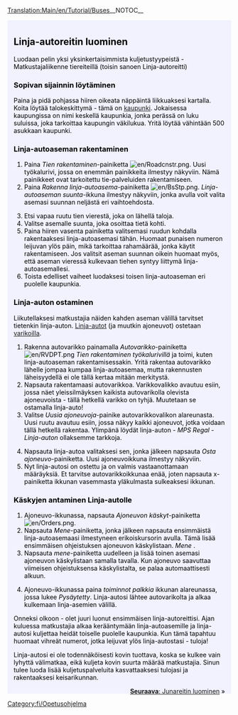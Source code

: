 [[Translation:Main/en/Tutorial/Buses]]__NOTOC__
{{en/Tabs|5|2
|Opetusohjelma/Fi|1. Aloittaminen<!--
-->|Opetusohjelma/Bussit/Fi|2. Linja-autot<!--
-->|Opetusohjelma/Junat/Fi|3. Junat<!--
-->|Opetusohjelma/Lentokoneet/Fi|4. Lentokoneet<!--
-->|Opetusohjelma/Yhteenveto/Fi|5. Yhteenveto}}
<div style="padding:.5em 1em 1em 1em; border-top:none; background-color:#f1f2fe; color:#000;">
{{fi/Tutorial}}
==Linja-autoreitin luominen==
Luodaan pelin yksi yksinkertaisimmista kuljetustyypeistä - Matkustajaliikenne tiereiteillä (toisin sanoen Linja-autoreitti)

===Sopivan sijainnin löytäminen===
Paina ja pidä pohjassa hiiren oikeata näppäintä liikkuaksesi kartalla. Koita löytää talokeskittymä - tämä on [[Main/fi/Kaupungit|kaupunki]]. Jokaisessa kaupungissa on nimi keskellä kaupunkia, jonka perässä on luku suluissa, joka tarkoittaa kaupungin väkilukua. Yritä löytää vähintään 500 asukkaan kaupunki.
{{en/Phototable|[[File:fi/Opetusohjelma Bussit 1.png|400px|Kaupunki]]|Kaupunki|none}}

===Linja-autoaseman rakentaminen===
#Paina ''Tien rakentaminen''-painiketta [[File:en/Roadcnstr.png]]. Uusi työkalurivi, jossa on enemmän painikkeita ilmestyy näkyviin. Nämä painikkeet ovat tarkoitettu tie-palveluiden rakentamiseen.
#Paina ''Rakenna linja-autoasema''-painiketta [[File:en/BsStp.png]]. ''Linja-autoaseman suunta''-ikkuna ilmestyy näkyviin, jonka avulla voit valita asemasi suunnan neljästä eri vaihtoehdosta.
{{en/Phototable|[[File:fi/Opetusohjelma Bussit 2.png]]|Linja-autoaseman suunnan ja sijainnin valitseminen|none|6=:}}
<ol start="3">
<li>Etsi vapaa ruutu tien vierestä, joka on lähellä taloja.
<li>Valitse asemalle suunta, joka osoittaa tietä kohti. 
<li>Paina hiiren vasenta painiketta valitsemasi ruudun kohdalla rakentaaksesi linja-autoasemasi tähän. Huomaat punaisen numeron leijuvan ylös päin, mikä tarkoittaa rahamäärää, jonka käytit rakentamiseen. Jos valitsit aseman suunnan oikein huomaat myös, että aseman vieressä kulkevaan tiehen syntyy liittymä linja-autoasemallesi.
<li>Toista edelliset vaiheet luodaksesi toisen linja-autoaseman eri puolelle kaupunkia.
</ol>
{{en/Phototable|[[File:fi/Opetusohjelma Bussit 4.png|400px]]|Kahden linja-autoaseman rakentaminen|none|6=:}}

===Linja-auton ostaminen===
Liikutellaksesi matkustajia näiden kahden aseman välillä tarvitset tietenkin linja-auton. [[Main/fi/Bussit|Linja-autot]] (ja muutkin ajoneuvot) ostetaan [[Main/fi/Varikot|varikoilla]].
#Rakenna autovarikko painamalla ''Autovarikko''-painiketta [[File:en/RVDPT.png]] ''Tien rakentaminen työkalurivillä'' ja toimi, kuten linja-autoaseman rakentamisessakin. Yritä rakentaa autovarikko lähelle jompaa kumpaa linja-autoasemaa, mutta rakennusten läheisyydellä ei ole tällä kertaa mitään merkitystä.
#Napsauta rakentamaasi autovarikkoa. Varikkovalikko avautuu esiin, jossa näet yleissilmäyksen kaikista autovarikolla olevista ajoneuvoista - tällä hetkellä varikko on tyhjä. Muutetaan se ostamalla linja-auto!
#Valitse ''Uusia ajoneuvoja''-painike autovarikkovalikon alareunasta. Uusi ruutu avautuu esiin, jossa näkyy kaikki ajoneuvot, jotka voidaan tällä hetkellä rakentaa. Ylimpänä löydät linja-auton - ''MPS Regal - Linja-auton'' ollaksemme tarkkoja.
{{en/Phototable|[[File:fi/Opetusohjelma Bussit 5.png]]|Autovarikon sisällä...|none|6=:}}
<ol start="4">
<li>Napsauta linja-autoa valitaksesi sen, jonka jälkeen napsauta ''Osta ajoneuvo''-painiketta. Uusi ajoneuvoikkuna ilmestyy näkyviin.
<li>Nyt linja-autosi on ostettu ja on valmis vastaanottamaan määräyksiä. Et tarvitse autovarikkoikkunaa enää, joten napsauta x-painiketta ikkunan vasemmasta yläkulmasta sulkeaksesi ikkunan.
</ol>

===Käskyjen antaminen Linja-autolle===
#Ajoneuvo-ikkunassa, napsauta ''Ajoneuvon käskyt''-painiketta [[File:en/Orders.png]]. 
#Napsauta ''Mene''-painiketta, jonka jälkeen napsauta ensimmäistä linja-autoasemaasi ilmestyneen erikoiskursorin avulla. Tämä lisää ensimmäisen ohjeistuksen ajoneuvon käskylistaan. ''Mene <aseman nimi>''. 
#Napsauta ''mene''-painiketta uudelleen ja lisää toinen asemasi ajoneuvon käskylistaan samalla tavalla. Kun ajoneuvo saavuttaa viimeisen ohjeistuksensa käskylistalta, se palaa automaattisesti alkuun.
{{en/Phototable|[[File:fi/Opetusohjelma Bussit 6.png]]|Määräysten antaminen.|none|6=:}}
<ol start="4">
<li>Ajoneuvo-ikkunassa paina ''toiminnot palkkia'' ikkunan alareunassa, jossa lukee ''Pysäytetty''. Linja-autosi lähtee autovarikolta ja alkaa kulkemaan linja-asemien välillä.
</ol>
{{en/Phototable|[[File:fi/Opetusohjelma Bussit 7.png]]|Ensimmäinen linja-autosi on juuri saapumassa linja-automasemalle.|none|6=:}}
Onneksi olkoon - olet juuri luonut ensimmäisen linja-autoreittisi. Ajan kuluessa matkustajia alkaa kerääntymään linja-autoasemille ja linja-autosi kuljettaa heidät toiselle puolelle kaupunkia. Kun tämä tapahtuu huomaat vihreät numerot, jotka leijuvat ylös linja-autostasi - tuloja!

Linja-autosi ei ole todennäköisesti kovin tuottava, koska se kulkee vain lyhyttä välimatkaa, eikä kuljeta kovin suurta määrää matkustajia. Sinun tulee luoda lisää kuljetuspalveluita kasvattaaksesi tulojasi ja rakentaaksesi keisarikunnan.

<span style="float: right">[[Main/fi/Opetusohjelma/Junat|'''Seuraava''': Junareitin luominen]] &raquo;</span>
</div>
[[Category:fi/Opetusohjelma]]